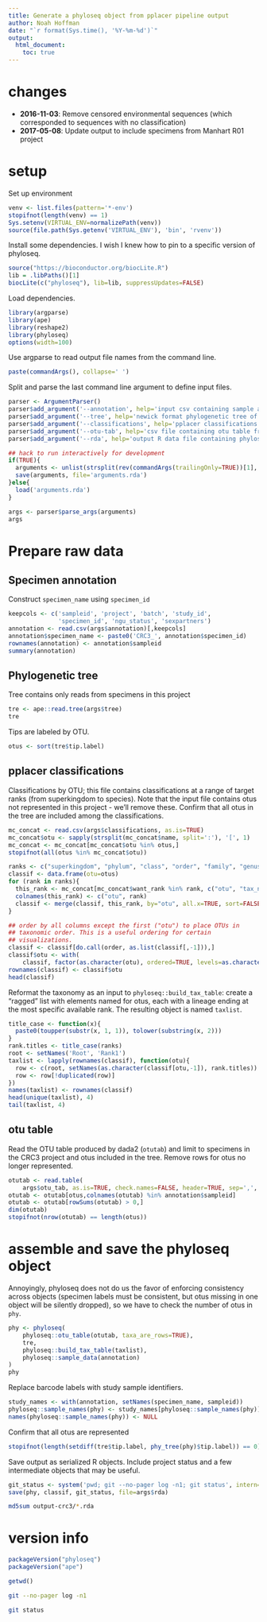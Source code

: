 ```yaml
---
title: Generate a phyloseq object from pplacer pipeline output
author: Noah Hoffman
date: "`r format(Sys.time(), '%Y-%m-%d')`"
output:
  html_document:
    toc: true
---
```


# changes

- **2016-11-03**: Remove censored environmental sequences (which corresponded to sequences with no classification)
- **2017-05-08**: Update output to include specimens from Manhart R01 project

# setup

Set up environment

```r
venv <- list.files(pattern='*-env')
stopifnot(length(venv) == 1)
Sys.setenv(VIRTUAL_ENV=normalizePath(venv))
source(file.path(Sys.getenv('VIRTUAL_ENV'), 'bin', 'rvenv'))
```

Install some dependencies. I wish I knew how to pin to a specific
version of phyloseq.

```r
source("https://bioconductor.org/biocLite.R")
lib = .libPaths()[1]
biocLite(c("phyloseq"), lib=lib, suppressUpdates=FALSE)
```

Load dependencies.

```r
library(argparse)
library(ape)
library(reshape2)
library(phyloseq)
options(width=100)
```

Use argparse to read output file names from the command line.

```r
paste(commandArgs(), collapse=' ')
```

Split and parse the last command line argument to define input files.

```r
parser <- ArgumentParser()
parser$add_argument('--annotation', help='input csv containing sample annotation')
parser$add_argument('--tree', help='newick format phylogenetic tree of otu seqs')
parser$add_argument('--classifications', help='pplacer classifications')
parser$add_argument('--otu-tab', help='csv file containing otu table from dada2 pipeline')
parser$add_argument('--rda', help='output R data file containing phyloseq object and other intermediate files')

## hack to run interactively for development
if(TRUE){
  arguments <- unlist(strsplit(rev(commandArgs(trailingOnly=TRUE))[1], split=' '))
  save(arguments, file='arguments.rda')
}else{
  load('arguments.rda')
}

args <- parser$parse_args(arguments)
args
```

# Prepare raw data

## Specimen annotation

Construct `specimen_name` using `specimen_id`

```r
keepcols <- c('sampleid', 'project', 'batch', 'study_id',
              'specimen_id', 'ngu_status', 'sexpartners')
annotation <- read.csv(args$annotation)[,keepcols]
annotation$specimen_name <- paste0('CRC3_', annotation$specimen_id)
rownames(annotation) <- annotation$sampleid
summary(annotation)
```

## Phylogenetic tree

Tree contains only reads from specimens in this project

```r
tre <- ape::read.tree(args$tree)
tre
```

Tips are labeled by OTU.

```r
otus <- sort(tre$tip.label)
```

## pplacer classifications

Classifications by OTU; this file contains classifications at a range
of target ranks (from superkingdom to species). Note that the input
file contains otus not represented in this project - we'll remove
these. Confirm that all otus in the tree are included among the
classifications.

```r
mc_concat <- read.csv(args$classifications, as.is=TRUE)
mc_concat$otu <- sapply(strsplit(mc_concat$name, split=':'), '[', 1)
mc_concat <- mc_concat[mc_concat$otu %in% otus,]
stopifnot(all(otus %in% mc_concat$otu))

ranks <- c("superkingdom", "phylum", "class", "order", "family", "genus", "species")
classif <- data.frame(otu=otus)
for (rank in ranks){
  this_rank <- mc_concat[mc_concat$want_rank %in% rank, c("otu", "tax_name")]
  colnames(this_rank) <- c("otu", rank)
  classif <- merge(classif, this_rank, by="otu", all.x=TRUE, sort=FALSE)
}

## order by all columns except the first ("otu") to place OTUs in
## taxonomic order. This is a useful ordering for certain
## visualizations.
classif <- classif[do.call(order, as.list(classif[,-1])),]
classif$otu <- with(
    classif, factor(as.character(otu), ordered=TRUE, levels=as.character(otu)))
rownames(classif) <- classif$otu
head(classif)
```

Reformat the taxonomy as an input to `phyloseq::build_tax_table`:
create a "ragged" list with elements named for otus, each with a
lineage ending at the most specific available rank. The resulting object is
named `taxlist`.

```r
title_case <- function(x){
  paste0(toupper(substr(x, 1, 1)), tolower(substring(x, 2)))
}
rank.titles <- title_case(ranks)
root <- setNames('Root', 'Rank1')
taxlist <- lapply(rownames(classif), function(otu){
  row <- c(root, setNames(as.character(classif[otu,-1]), rank.titles))
  row <- row[!duplicated(row)]
})
names(taxlist) <- rownames(classif)
head(unique(taxlist), 4)
tail(taxlist, 4)
```

## otu table

Read the OTU table produced by dada2 (`otutab`) and limit to specimens
in the CRC3 project and otus included in the tree. Remove rows for
otus no longer represented.

```r
otutab <- read.table(
    args$otu_tab, as.is=TRUE, check.names=FALSE, header=TRUE, sep=',', row.names=1)
otutab <- otutab[otus,colnames(otutab) %in% annotation$sampleid]
otutab <- otutab[rowSums(otutab) > 0,]
dim(otutab)
stopifnot(nrow(otutab) == length(otus))
```

# assemble and save the phyloseq object

Annoyingly, phyloseq does not do us the favor of enforcing consistency
across objects (specimen labels must be consistent, but otus missing
in one object will be silently dropped), so we have to check the
number of otus in `phy`.

```r
phy <- phyloseq(
    phyloseq::otu_table(otutab, taxa_are_rows=TRUE),
    tre,
    phyloseq::build_tax_table(taxlist),
    phyloseq::sample_data(annotation)
)
phy
```

Replace barcode labels with study sample identifiers.

```r
study_names <- with(annotation, setNames(specimen_name, sampleid))
phyloseq::sample_names(phy) <- study_names[phyloseq::sample_names(phy)]
names(phyloseq::sample_names(phy)) <- NULL
```

Confirm that all otus are represented

```r
stopifnot(length(setdiff(tre$tip.label, phy_tree(phy)$tip.label)) == 0)
```

Save output as serialized R objects. Include project status and a few
intermediate objects that may be useful.

```r
git_status <- system('pwd; git --no-pager log -n1; git status', intern=TRUE)
save(phy, classif, git_status, file=args$rda)
```

```sh
md5sum output-crc3/*.rda
```

# version info

```r
packageVersion("phyloseq")
packageVersion("ape")
```

```r
getwd()
```

```sh
git --no-pager log -n1
```

```sh
git status
```
